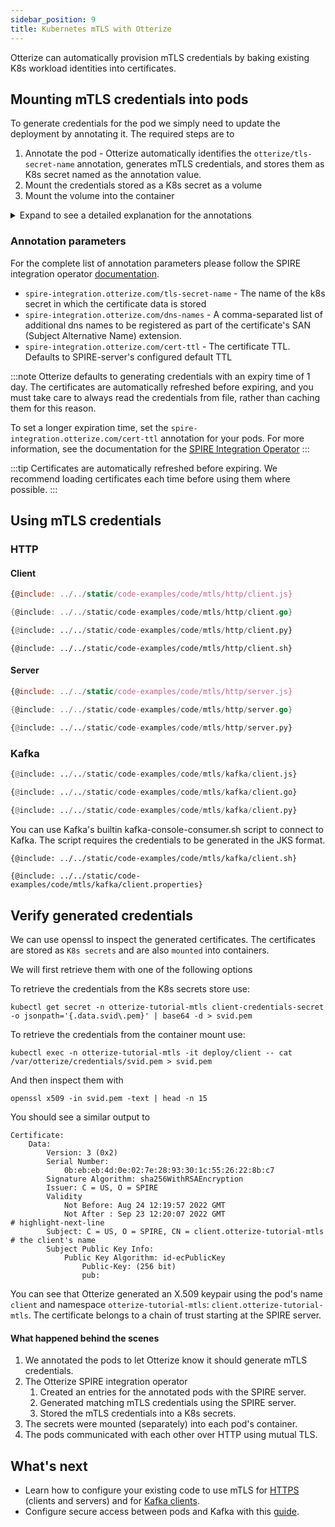 ```yaml
---
sidebar_position: 9
title: Kubernetes mTLS with Otterize
---
```


Otterize can automatically provision mTLS credentials by baking existing K8s workload identities into certificates.

<!-- FIXME
:::note to complete
:::
-->

## Mounting mTLS credentials into pods
To generate credentials for the pod we simply need to update the deployment by annotating it.
The required steps are to
1. Annotate the pod - Otterize automatically identifies the `otterize/tls-secret-name` annotation, generates
mTLS credentials, and stores them as K8s secret named as the annotation value.
2. Mount the credentials stored as a K8s secret as a volume
3. Mount the volume into the container

<details>
<summary>Expand to see a detailed explanation for the annotations</summary>

```yaml
spec:
  template:
    metadata:
      ...
      annotations:
        # 1 Generate credentials
        # highlight-next-line
        otterize/tls-secret-name: client-credentials-secret
    spec:
      volumes:
        # highlight-start
        - name: otterize-credentials
          secret:
            # 2 Mount credentials as a volume
            secretName: client-credentials-secret
            # highlight-end
      containers:
        - name: client
        ...
        volumeMounts:
          # highlight-start
          - name: otterize-credentials
            # 3 Mount volume into container
            mountPath: /var/otterize/credentials
            readOnly: true
            # highlight-end
```
</details>

### Annotation parameters
For the complete list of annotation parameters please follow the SPIRE integration operator
[documentation](/components/spire-integration-operator/).

- `spire-integration.otterize.com/tls-secret-name`  - The name of the k8s secret in which the certificate data is stored
- `spire-integration.otterize.com/dns-names` - A comma-separated list of additional dns names to be registered as part of the certificate's SAN (Subject Alternative Name) extension.
- `spire-integration.otterize.com/cert-ttl` - The certificate TTL. Defaults to SPIRE-server's configured default TTL

:::note
Otterize defaults to generating credentials with an expiry time of 1 day. The certificates are
automatically refreshed before expiring, and you must take care to always read the credentials from file, rather than caching them for this reason.

To set a longer expiration time, set the `spire-integration.otterize.com/cert-ttl` annotation for your pods. For more information, see the documentation for the [SPIRE Integration Operator](/components/spire-integration-operator)
:::

:::tip
Certificates are automatically refreshed before expiring. We recommend loading certificates each time before using them where possible.
:::

## Using mTLS credentials

### HTTP

#### Client

<Tabs>
<TabItem value="js" label="JavaScript" default>

```js
{@include: ../../static/code-examples/code/mtls/http/client.js}
```
</TabItem>
<TabItem value="go" label="Go">

```go
{@include: ../../static/code-examples/code/mtls/http/client.go}
```
</TabItem>
<TabItem value="python" label="Python">

```python
{@include: ../../static/code-examples/code/mtls/http/client.py}
```
</TabItem>
<TabItem value="curl" label="cURL">

```shell
{@include: ../../static/code-examples/code/mtls/http/client.sh}
```
</TabItem>
</Tabs>

#### Server

<Tabs>
<TabItem value="js" label="JavaScript" default>

```js
{@include: ../../static/code-examples/code/mtls/http/server.js}
```
</TabItem>
<TabItem value="go" label="Go">

```go
{@include: ../../static/code-examples/code/mtls/http/server.go}
```
</TabItem>
<TabItem value="python" label="Python">

```python
{@include: ../../static/code-examples/code/mtls/http/server.py}
```
</TabItem>
</Tabs>

### Kafka
<Tabs>
<TabItem value="js" label="JavaScript" default>

```python
{@include: ../../static/code-examples/code/mtls/kafka/client.js}
```
</TabItem>
<TabItem value="go" label="Go">

```python
{@include: ../../static/code-examples/code/mtls/kafka/client.go}
```
</TabItem>
<TabItem value="python" label="Python">

```python
{@include: ../../static/code-examples/code/mtls/kafka/client.py}
```
</TabItem>
<TabItem value="bash" label="Bash" default>
You can use Kafka's builtin kafka-console-consumer.sh script to connect to Kafka. The script requires the credentials
to be generated in the JKS format.
<Tabs>
<TabItem value="bash" label="Bash" default>

```bash
{@include: ../../static/code-examples/code/mtls/kafka/client.sh}
```
</TabItem>
<TabItem value="client.properties" label="client.properties">

```properties
{@include: ../../static/code-examples/code/mtls/kafka/client.properties}
```
</TabItem>
</Tabs>
</TabItem>
</Tabs>

## Verify generated credentials

We can use openssl to inspect the generated certificates. The certificates are stored as `K8s secrets` and are also
`mounted` into containers.

We will first retrieve them with one of the following options

   <Tabs>
     <TabItem value="secret-direct" label="K8s secret" default>
   To retrieve the credentials from the K8s secrets store use:

   ```shell
   kubectl get secret -n otterize-tutorial-mtls client-credentials-secret -o jsonpath='{.data.svid\.pem}' | base64 -d > svid.pem
   ```
   </TabItem>
   <TabItem value="secret-pod" label="K8s pod mount" default>
   To retrieve the credentials from the container mount use:

   ```shell
   kubectl exec -n otterize-tutorial-mtls -it deploy/client -- cat /var/otterize/credentials/svid.pem > svid.pem
   ```

   </TabItem>
   </Tabs>

And then inspect them with

   ```shell
   openssl x509 -in svid.pem -text | head -n 15
   ```
   You should see a similar output to
   ```x509
   Certificate:
       Data:
           Version: 3 (0x2)
           Serial Number:
               0b:eb:eb:4d:0e:02:7e:28:93:30:1c:55:26:22:8b:c7
           Signature Algorithm: sha256WithRSAEncryption
           Issuer: C = US, O = SPIRE
           Validity
               Not Before: Aug 24 12:19:57 2022 GMT
               Not After : Sep 23 12:20:07 2022 GMT
   # highlight-next-line
           Subject: C = US, O = SPIRE, CN = client.otterize-tutorial-mtls       # the client's name
           Subject Public Key Info:
               Public Key Algorithm: id-ecPublicKey
                   Public-Key: (256 bit)
                   pub:
   ```

You can see that Otterize generated an X.509 keypair using the pod's name `client` and namespace `otterize-tutorial-mtls`: `client.otterize-tutorial-mtls`.
The certificate belongs to a chain of trust starting at the SPIRE server.


#### What happened behind the scenes

1. We annotated the pods to let Otterize know it should generate mTLS credentials.
2. The Otterize SPIRE integration operator
    1. Created an entries for the annotated pods with the SPIRE server.
    2. Generated matching mTLS credentials using the SPIRE server.
    3. Stored the mTLS credentials into a K8s secrets.
3. The secrets were mounted (separately) into each pod's container.
4. The pods communicated with each other over HTTP using mutual TLS.

## What's next

- Learn how to configure your existing code to use mTLS for [HTTPS](/service-identities/using-credentials/#http)
(clients and servers) and for [Kafka clients](/service-identities/using-credentials/#kafka).
- Configure secure access between pods and Kafka with this [guide](/guides/ibac-for-k8s-kafka/).

